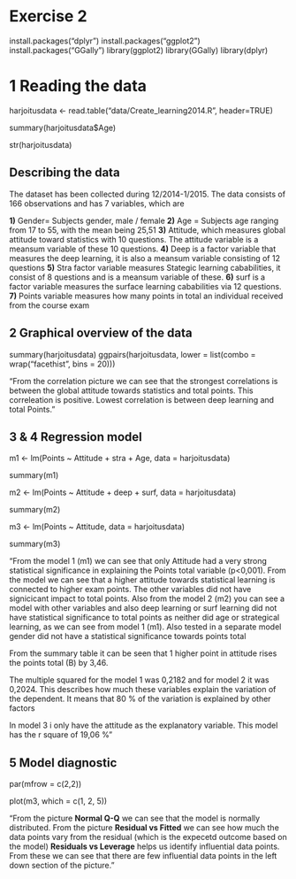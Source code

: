 # Exercise 2

install.packages("dplyr")
install.packages("ggplot2")
install.packages("GGally")
library(ggplot2)
library(GGally)
library(dplyr)

# 1 Reading the data

harjoitusdata <- read.table("data/Create_learning2014.R", header=TRUE)

summary(harjoitusdata$Age)

str(harjoitusdata)

## Describing the data
The dataset has been collected during 12/2014-1/2015. The data consists of 166 observations and has 7 variables, which are

**1)** Gender= Subjects gender, male / female  **2)** Age = Subjects age ranging from 17 to 55, with the mean being 25,51 **3)** Attitude, which measures global attitude toward statistics with 10 questions. The attitude variable is a meansum variable of these 10 questions. **4)** Deep is a factor variable that measures the deep learning, it is also a meansum variable consisting of 12 questions **5)** Stra factor variable measures Stategic learning cababilities, it consist of 8 questions and is a meansum variable of these. **6)**  surf is a factor variable measures the surface learning cababilities via 12 questions. **7)** Points variable measures how many points in total an individual received from the course exam

## 2 Graphical overview of the data

summary(harjoitusdata)
ggpairs(harjoitusdata, lower = list(combo = wrap("facethist", bins = 20)))

"From the correlation picture we can see that the strongest correlations is between the global attitude towards statistics and total points. This correleation is positive. Lowest correlation is between deep learning and total Points."

## 3 & 4 Regression model 

m1 <- lm(Points ~ Attitude + stra + Age, data = harjoitusdata)

summary(m1)

m2 <- lm(Points ~ Attitude + deep + surf, data = harjoitusdata)

summary(m2)

m3 <- lm(Points ~ Attitude, data = harjoitusdata)

summary(m3)

"From the model 1 (m1) we can see that only Attitude had a very strong statistical significance in explaining the Points total variable (p<0,001). From the model we can see that a higher attitude towards statistical learning is connected to higher exam points. The other variables did not have signicicant impact to total points. Also from the model 2 (m2) you can see a model with other variables and also deep learning or surf learning did not have statistical significance to total points as neither did age or strategical learning, as we can see from model 1 (m1). Also tested in a separate model gender did not have a statistical significance towards points total

From the summary table it can be seen that 1 higher point in attitude rises the points total (B) by 3,46.

The multiple squared for the model 1 was 0,2182 and for model 2 it was 0,2024. This describes how much these variables explain the variation of the dependent. It means that 80 % of the variation is explained by other factors

In model 3 i only have the attitude as the explanatory variable. This model has the r square of 19,06 %"

## 5 Model diagnostic

par(mfrow = c(2,2))

plot(m3, which = c(1, 2, 5))

"From the picture **Normal Q-Q** we can see that the model is normally distributed. From the picture **Residual vs Fitted** we can see how much the data points vary from the residual (which is the expecetd outcome based on the model) **Residuals vs Leverage** helps us identify influential data points. From these we can see that there are few influential data points in the left down section of the picture."